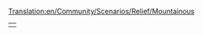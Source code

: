 [[Translation:en/Community/Scenarios/Relief/Mountainous]]
{{en/Community/Scenarios/Scenarios by relief}}

{|
|-
|style="border:none;background:white"|
{{Page:en/Community/Scenarios/Dale of Scandy}}

|}